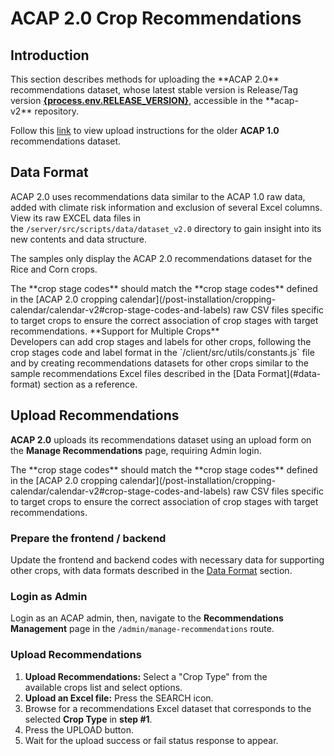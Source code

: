 
# ACAP 2.0 Crop Recommendations

## Introduction

<Callout type="info" emoji="ℹ️">
This section describes methods for uploading the **ACAP 2.0** recommendations dataset, whose latest stable version is Release/Tag version <a href={process.env.RELEASE_PAGE ?? "#"} target="_blank" rel="noreferrer"><b>{process.env.RELEASE_VERSION}</b></a>, accessible in the **acap-v2** repository.

Follow this [link](/post-installation/recommendations/recommendations-v1) to view upload instructions for the older **ACAP 1.0** recommendations dataset.
</Callout>

## Data Format

ACAP 2.0 uses recommendations data similar to the ACAP 1.0 raw data, added with climate risk information and exclusion of several Excel columns. View its raw EXCEL data files in the `/server/src/scripts/data/dataset_v2.0` directory to gain insight into its new contents and data structure.

The samples only display the ACAP 2.0 recommendations dataset for the Rice and Corn crops.

<FileTree>
  <FileTree.Folder name="server" defaultOpen>
    <FileTree.Folder name="src" defaultOpen>
      <FileTree.Folder name="scripts" defaultOpen>
        <FileTree.Folder name="data" defaultOpen>
          <FileTree.Folder name="dataset_v2" defaultOpen>
            <FileTree.File name="rice_cropping_calendar.xlsx" />
            <FileTree.File name="corn_recommendations_v3.xlsx" />
          </FileTree.Folder>
        </FileTree.Folder>
      </FileTree.Folder>
    </FileTree.Folder>
  </FileTree.Folder>
</FileTree>

<Callout type="warning">
The **crop stage codes** should match the **crop stage codes** defined in the [ACAP 2.0 cropping calendar](/post-installation/cropping-calendar/calendar-v2#crop-stage-codes-and-labels) raw CSV files specific to target crops to ensure the correct association of crop stages with target recommendations.
</Callout>

<Callout>
**Support for Multiple Crops** <br />
Developers can add crop stages and labels for other crops, following the crop stages code and label format in the `/client/src/utils/constants.js` file and by creating recommendations datasets for other crops similar to the sample recommendations Excel files described in the [Data Format](#data-format) section as a reference.
</Callout>

## Upload Recommendations

**ACAP 2.0** uploads its recommendations dataset using an upload form on the **Manage Recommendations** page, requiring Admin login.

<Callout type="warning">
The **crop stage codes** should match the **crop stage codes** defined in the [ACAP 2.0 cropping calendar](/post-installation/cropping-calendar/calendar-v2#crop-stage-codes-and-labels) raw CSV files specific to target crops to ensure the correct association of crop stages with target recommendations.
</Callout>

<Steps>

### Prepare the frontend / backend

Update the frontend and backend codes with necessary data for supporting other crops, with data formats described in the [Data Format](#data-format) section.

### Login as Admin

Login as an ACAP admin, then, navigate to the **Recommendations Management** page in the `/admin/manage-recommendations` route.

### Upload Recommendations

1. **Upload Recommendations:** Select a "Crop Type" from the available crops list and select options.
2. **Upload an Excel file:** Press the SEARCH icon.
3. Browse for a recommendations Excel dataset that corresponds to the selected **Crop Type** in **step #1**.
4. Press the UPLOAD button.
5. Wait for the upload success or fail status response to appear.

</Steps>